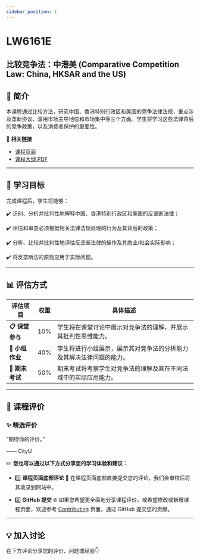 ```yaml
---
sidebar_position: 1
---
```


# LW6161E
## 比较竞争法：中港美 (Comparative Competition Law: China, HKSAR and the US)

## **📘 简介**
本课程通过比较方法，研究中国、香港特别行政区和美国的竞争法律法规，重点涉及垄断协议、滥用市场主导地位和市场集中等三个方面。学生将学习这些法律背后的竞争政策，以及消费者保护的重要性。

🔗 **相关链接**
- [课程页面](https://www.cityu.edu.hk/catalogue/pg/202425/course/LW6161E.htm)
- [课程大纲 PDF](https://www.cityu.edu.hk/catalogue/pg/202425/course/LW6161E.pdf)

---

## **🎯 学习目标**

完成课程后，学生将能够：

✔️ 识别、分析并批判性地解释中国、香港特别行政区和美国的反垄断法律；

✔️ 评估和审查必须根据相关法律法规处理的行为及其背后的政策；

✔️ 分析、比较并批判性地评估反垄断法律的操作及其商业/社会实际影响；

✔️ 将反垄断法的原则应用于实际问题。

---

## **📊 评估方式**

| **评估项目**          | **权重** | **具体描述**                                                                                       |
|----------------------|---------|---------------------------------------------------------------------------------------------------|
| **📋 课堂参与**       | 10%     | 学生将在课堂讨论中展示对竞争法的理解，并展示其批判性思维能力。                                    |
| **📂 小组作业**       | 40%     | 学生将进行小组展示，展示其对竞争法的分析能力及其解决法律问题的能力。                             |
| **📂 期末考试**       | 50%     | 期末考试将考察学生对竞争法的理解及其在不同法域中的实际应用能力。                                 |

---

## **💬 课程评价**

### ✨ **精选评价**
<div className={commentStyles.commentBox}>
    <p className={commentStyles.commentText}>
        “期待你的评价。”
    </p>
    <p className={commentStyles.commentAuthor}>—— CityU</p>
</div>

✏️ **您也可以通过以下方式分享您的学习体验和建议：**

- 1️⃣ **课程页面底部评论**
💬 在课程页面底部直接提交您的评论，我们会审核后将其收录到网站中。

- 2️⃣ **GitHub 提交**
🌐 如果您希望更全面地分享课程评价，或希望修改或新增课程页面，欢迎参考 [Contributing](https://penjc.github.io/CityU/contributing) 页面，通过 GitHub 提交您的贡献。

---

## **💡 加入讨论**

在下方评论分享您的评价、问题或经验👇
<Utterances />